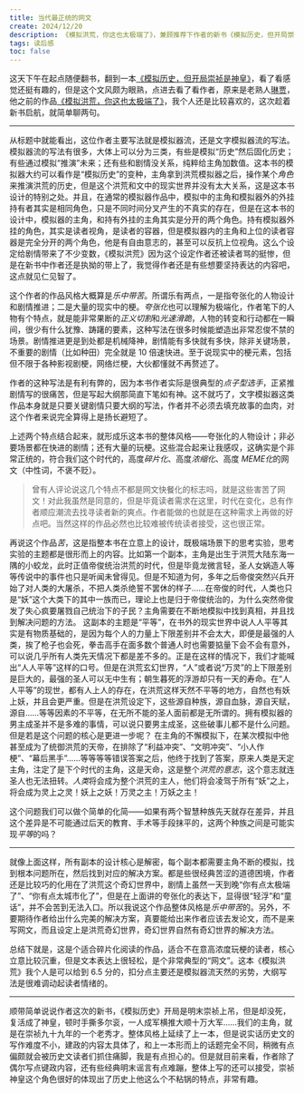 ```yaml
---
title: 当代最正统的网文
create: 2024/12/20
description: 《模拟洪荒，你这也太极端了》，兼顾推荐下作者的新书《模拟历史，但开局崇祯是神皇》。
tags: 读后感
toc: false
---
```


这天下午在起点随便翻书，翻到一本[《模拟历史，但开局崇祯是神皇》](https://www.qidian.com/book/1042594777/)，看了看感觉还挺有趣的，但是这个文风颇为眼熟，点进去看了看作者，原来是老熟人[琳贾](https://my.qidian.com/author/403924844/)，他之前的作品[《模拟洪荒，你这也太极端了》](https://www.qidian.com/book/1039366778/)，我个人还是比较喜欢的，这次趁着新书启航，就简单聊两句。

---

从标题中就能看出，这位作者主要写法就是模拟器流，还是文字模拟器流的写法。模拟器流的写法有很多，大体上可以分为三类，有些是模拟“历史”然后固化历史；有些通过模拟“推演”未来；还有些和剧情没关系，纯粹给主角加数值。这本书的模拟器大约可以看作是“模拟历史”的变种，主角拿到洪荒模拟器之后，操作某个*角色*来推演洪荒的历史，但是这个洪荒和文中的现实世界并没有太大关系，这是这本书设计的特别之处。并且，在通常的模拟器作品中，模拟中的主角和模拟器外的外挂持有者其实是相同角色，只是不同时间分叉产生的不真实的存在，但是在这本书的设计中，模拟器的主角，和持有外挂的主角其实是分开的两个角色。持有模拟器外挂的角色，其实是读者视角，是读者的容器，但是模拟器内的主角和上位的读者容器是完全分开的两个角色，他是有自由意志的，甚至可以反抗上位视角。这么个设定给剧情带来了不少变数，《模拟洪荒》因为这个设定作者还被读者骂的挺惨，但是在新书中作者还是执拗的带上了，我觉得作者还是有些想要坚持表达的内容吧，这点就见仁见智了。

这个作者的作品风格大概算是*乐中带苦*。所谓乐有两点，一是指夸张化的人物设计和剧情推进；二是大量的现实中的梗。*夸张化*也可以理解为极端化，作者笔下的人物有个特点，就是能非常果断的*正义切割*和*光速滑跪*，人物的转变和行动都在一瞬间，很少有什么犹豫、踌躇的要素，这种写法在很多时候能塑造出非常忍俊不禁的场景。剧情推进更是到处都是机械降神，剧情能有多快就有多快，除非关键场景，不重要的剧情（比如种田）完全就是 10 倍速快进。至于说现实中的梗元素，包括但不限于各种影视剧梗，网络烂梗，大伙都懂就不再赘述了。

作者的这种写法是有利有弊的，因为本书作者实际是很典型的*点子型选手*，正紧推剧情写的很痛苦，但是写起大纲那简直下笔如有神。这不就巧了，文字模拟器这类作品本身就是只要关键剧情只要大纲的写法，作者并不必须去填充故事的血肉，对这个作者来说完全算得上是扬长避短了。

上述两个特点结合起来，就形成乐这本书的整体风格——夸张化的人物设计；非必要场景都在快进的剧情；还有大量的玩梗。这些混合起来让我感叹，这确实是个非常正统的，符合我们这个时代的，高度*碎片化*、高度*浓缩化*、高度 *MEME化*的网文（中性词，不褒不贬）。

> 曾有人评论说这几个特点不都是网文快餐化的标志吗，就是这些害苦了网文！对此我虽然是同意的，但是毕竟读者需求在这里，时代在变化，总有作者顺应潮流去找寻读者新的爽点。作者能做的也就是在这种需求上再做的好点吧。当然这样的作品必然也比较难被传统读者接受，这也很正常。

再说这个作品*苦*，这是指整本书在立意上的设计，既极端场景下的思考实验，思考实验的主题都是很形而上的内容。比如第一个副本，主角是出生于洪荒大陆东海一隅的小蛟龙，此时正值帝俊统治洪荒的时代，但是毕竟龙微言轻，圣人女娲造人等等传说中的事件也只是听闻未曾得见。但是不知道为何，多年之后帝俊突然兴兵开始了对人类的大屠杀，不把人类杀绝誓不罢休的样子……在帝俊的时代，人类也只是“妖”这个大类下的其中一族而已，理论上也是归于帝俊统治的，为什么突然帝俊发了失心疯要屠戮自己统治下的子民？主角需要在不断地模拟中找到真相，并且找到解决问题的方法。
这副本的主题是“平等”，在书外的现实世界中说人人平等其实是有物质基础的，是因为每个人的力量上下限差别并不会太大，即便是最强的人类，挨了枪子也会死，拳击高手在面多数个普通人时也需要掂量下会不会有意外，可以说几乎所有人类先天情况下都是差不多的。正是在这样的情况下，我们才能喊出“人人平等”这样的口号。但是在洪荒玄幻世界，“人”或者说“万灵”的上下限差别是巨大的，最强的圣人可以无中生有；朝生暮死的浮游却只有一天的寿命。在“人人平等”的现世，都有人上人的存在，在洪荒这样天然不平等的地方，自然也有妖上妖，并且会更严重。但是在洪荒设定下，这些源自种族，源自血脉，源自天赋，源自……等等因素的不平等，在无所不能的圣人面前都是无所谓的。拥有模拟器的男主成圣并不是多难的事情，可以说只要男主成圣，这些破事儿都不是什么问题。但是若是这个问题的核心是更进一步呢？
在主角的不懈模拟下，在某次模拟中他甚至成为了统御洪荒的天帝，在排除了“利益冲突”、“文明冲突”、“小人作梗”、“幕后黑手”……等等等等错误答案之后，他终于找到了答案，原来人类是天定主角，注定了是下个时代的主角，这是天命，这是整个*洪荒的意志*，这个意志就连圣人也无法扭转。*人类*将会成为整个洪荒的主人，他们将会凌驾于所有“妖”之上，将会成为灵上之灵！妖上之妖！万灵之主！万妖之主！

这个问题我们可以做个简单的化简——如果有两个智慧种族先天就存在差异，并且这个差异是不可能通过后天的教育、手术等手段抹平的，这两个种族之间是可能实现*平等*的吗？

---

就像上面这样，所有副本的设计核心是解密，每个副本都需要主角不断的模拟，找到根本问题所在，然后找到对应的解决方案。都是些很经典苦涩的道德困境，作者还是比较巧的化用在了洪荒这个奇幻世界中，剧情上虽然一天到晚“你有点太极端了”、“你有点太城市化了”，但是在上面讲的夸张化的表达下，显得很“轻浮”和“童话”，并不会苦到无法入口。所以我说这个作品整体风格是*乐中带苦*的。另外，不要期待作者给出什么完美的解决方案，真要能给出来作者应该去发论文，而不是来写网文，而且设定上是洪荒奇幻世界，奇幻世界自然有奇幻世界的解决方法。

总结下就是，这是个适合碎片化阅读的作品，适合不在意高浓度玩梗的读者，核心立意比较沉重，但是文本表达上很轻松，是个非常典型的“网文”。这本《模拟洪荒》我个人是可以给到 6.5 分的，扣分点主要还是模拟器流天然的劣势，大纲写法是很难调动起读者情绪的。

---

顺带简单说说作者这次的新书，《模拟历史》开局是明末崇祯上吊，但是却没死，复活成了神皇，顿时手撕多尔衮，一人成军横推大顺十万大军……我们的主角，就是在崇祯九十九年的一个老秀才。整体风格上延续了上一本，但是说实话历史文的写作难度不小，建政的内容太具体了，和上一本形而上的话题完全不同，稍微有点偏颇就会被历史文读者们抓住痛脚，我是有点担心的。但是就目前来看，作者除了偶尔写点键政内容，还有些经典明末谣言有点难蹦，整体上写的还可以接受，崇祯神皇这个角色很好的体现出了历史上他这么个不粘锅的特点，非常有趣。
